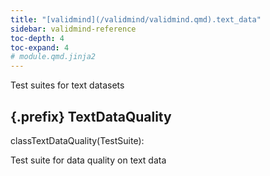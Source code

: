 ```yaml
---
title: "[validmind](/validmind/validmind.qmd).text_data"
sidebar: validmind-reference
toc-depth: 4
toc-expand: 4
# module.qmd.jinja2
---
```


<!-- docstring.jinja2 -->

Test suites for text datasets

<!-- class.qmd.jinja2 -->

## {.prefix} TextDataQuality

<!-- signatures.jinja2 -->

::: {.signature}

<span class="kw">class</span><span class="name">TextDataQuality</span>(<span class="base">TestSuite</span>):

:::

<!-- docstring.jinja2 -->

Test suite for data quality on text data
